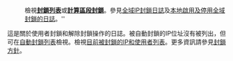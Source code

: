 :<span class="sysop-show" style="display: none;">[[Special:BlockIP|'''封鎖''']]或[[Special:Unblock|'''解除封鎖''']]IP或使用者。</span>檢視'''[[Special:封禁列表|封鎖列表]]'''或[[toolforge:ip-range-calc|'''計算區段封鎖''']]。參見[[:m:Special:Log/gblblock|全域IP封鎖日誌]]及[[Special:Log/gblblock|本地啟用及停用全域封鎖的日誌]]。''
這是關於使用者封鎖和解除封鎖操作的日誌。被自動封鎖的IP位址沒有被列出，但可在[[Special:AutoblockList|自動封鎖列表]]檢視。檢視[[Special:Ipblocklist|目前被封鎖的IP和使用者列表]]。更多資訊請參見[[wikipedia:封禁方针|封鎖方針]]。